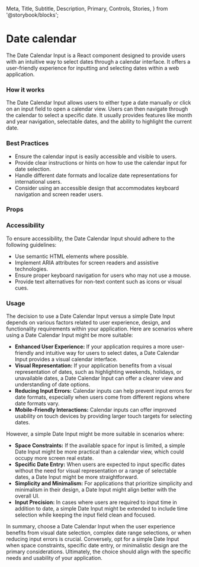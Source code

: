   Meta,
  Title,
  Subtitle,
  Description,
  Primary,
  Controls,
  Stories,
} from '@storybook/blocks';

<Meta of={NsDateCalendar} />

<h1>Date calendar</h1>
<p>
  The Date Calendar Input is a React component designed to provide users with an
  intuitive way to select dates through a calendar interface. It offers a
  user-friendly experience for inputting and selecting dates within a web
  application.
</p>
<Primary />

<h3>How it works</h3>
<p>
  The Date Calendar Input allows users to either type a date manually or click
  on an input field to open a calendar view. Users can then navigate through the
  calendar to select a specific date. It usually provides features like month
  and year navigation, selectable dates, and the ability to highlight the
  current date.
</p>

<h3>Best Practices</h3>
<ul>
  <li>Ensure the calendar input is easily accessible and visible to users.</li>
  <li>
    Provide clear instructions or hints on how to use the calendar input for
    date selection.
  </li>
  <li>
    Handle different date formats and localize date representations for
    international users.
  </li>
  <li>
    Consider using an accessible design that accommodates keyboard navigation
    and screen reader users.
  </li>
</ul>

<h3>Props</h3>
<Controls />

<h3>Accessibility</h3>
<p>
  To ensure accessibility, the Date Calendar Input should adhere to the
  following guidelines:
</p>
<ul>
  <li>Use semantic HTML elements where possible.</li>
  <li>
    Implement ARIA attributes for screen readers and assistive technologies.
  </li>
  <li>Ensure proper keyboard navigation for users who may not use a mouse.</li>
  <li>
    Provide text alternatives for non-text content such as icons or visual cues.
  </li>
</ul>

<h3>Usage</h3>
<p>
  The decision to use a Date Calendar Input versus a simple Date Input depends
  on various factors related to user experience, design, and functionality
  requirements within your application. Here are scenarios where using a Date
  Calendar Input might be more suitable:
</p>
<ul>
  <li>
    <strong>Enhanced User Experience:</strong> If your application requires a
    more user-friendly and intuitive way for users to select dates, a Date
    Calendar Input provides a visual calendar interface.
  </li>
  <li>
    <strong>Visual Representation:</strong> If your application benefits from a
    visual representation of dates, such as highlighting weekends, holidays, or
    unavailable dates, a Date Calendar Input can offer a clearer view and
    understanding of date options.
  </li>
  <li>
    <strong>Reducing Input Errors:</strong> Calendar inputs can help prevent
    input errors for date formats, especially when users come from different
    regions where date formats vary.
  </li>
  <li>
    <strong>Mobile-Friendly Interactions:</strong> Calendar inputs can offer
    improved usability on touch devices by providing larger touch targets for
    selecting dates.
  </li>
</ul>

<p>However, a simple Date Input might be more suitable in scenarios where:</p>
<ul>
  <li>
    <strong>Space Constraints:</strong> If the available space for input is
    limited, a simple Date Input might be more practical than a calendar view,
    which could occupy more screen real estate.
  </li>
  <li>
    <strong>Specific Date Entry:</strong> When users are expected to input
    specific dates without the need for visual representation or a range of
    selectable dates, a Date Input might be more straightforward.
  </li>
  <li>
    <strong>Simplicity and Minimalism:</strong> For applications that prioritize
    simplicity and minimalism in their design, a Date Input might align better
    with the overall UI.
  </li>
  <li>
    <strong>Input Precision:</strong> In cases where users are required to input
    time in addition to date, a simple Date Input might be extended to include
    time selection while keeping the input field clean and focused.
  </li>
</ul>

<p>
  In summary, choose a Date Calendar Input when the user experience benefits
  from visual date selection, complex date range selections, or when reducing
  input errors is crucial. Conversely, opt for a simple Date Input when space
  constraints, specific date entry, or minimalistic design are the primary
  considerations. Ultimately, the choice should align with the specific needs
  and usability of your application.
</p>
<Stories />
